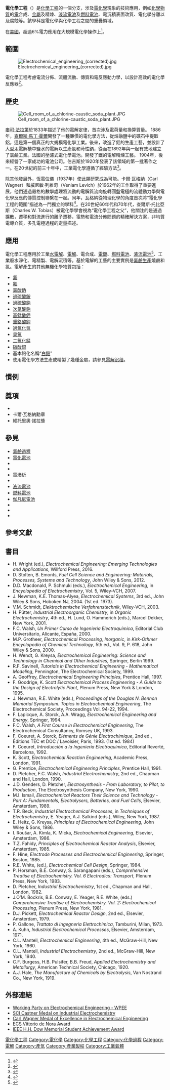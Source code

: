 {{Refimprove|time=2020-10-17T02:08:52+00:00}}
'''電化學工程'''（{{lang-en|electrochemical engineering}}）是[[化學工程|化學工程]]的一個分支，涉及[[電化學|電化學]]現象的技術應用，例如[[化學物質|化學物質]]的[[電|電]]合成、[[金屬|金屬]]{{le|電解沉積|Electrowinning}}及精煉、[[液流電池|液流電池]]及[[燃料電池|燃料電池]]、電沉積表面改質、電化學分離以及腐蝕等。該學科是電化學與化學工程之間的重疊領域。

{{citationneeded|根據[[IUPAC|IUPAC]]，「電化學工程」一詞是指電力密集型[[工業|工業]]或[[能源儲存|能源儲存]]應用，不應與「應用電化學」相混淆，後者包含小型[[電池|電池]]、安培傳感器、[[微流體|微流體]]裝置、微電極、固態裝置、伏安圓盤電極等領域。}}

在[[美國|美國]]，超過6%電力應用在大規模電化學操作上<ref>{{cite journal|last1=Bebelis|first1=S.|last2=Bouzek|first2=K.|last3=Cornell|first3=A.|last4=Ferreira|first4=M.G.S.|last5=Kelsall|first5=G.H.|last6=Lapicque|first6=F.|last7=Ponce de León|first7=C.|last8=Rodrigo|first8=M.A.|last9=Walsh|first9=F.C.|title=Highlights during the development of electrochemical engineering|journal=Chemical Engineering Research and Design|date=October 2013|volume=91|issue=10|pages=1998–2020|doi=10.1016/j.cherd.2013.08.029}}</ref>。

==範圍==
[[File:Electrochemical_engineering_(corrected).jpg|thumb]]

{{citationneeded|電化學工程將電極/電解質界面的非均相電荷轉移的研究與實際材料和工藝的發展結合起來。基本考慮因素包括電極材料和氧化還原物質的動力學。該技術的發展涉及到對電化學反應器，其電勢和電流分佈、傳質條件、流體力學、幾何形狀和組成的研究，以及在反應產率、轉化效率和能源效率方面對其整體性能的量化。工業發展需要進一步的反應器和工藝設計、製造方法、測試和產品開發。}}

電化學工程考慮電流分佈、流體流動、傳質和電反應動力學，以設計高效的電化學反應器<ref>{{cite journal|last1=Newman|first1=John|title=Engineering design of electrochemical systems|journal=Industrial & Engineering Chemistry|date=1968|volume=60|issue=4|pages=12–27|doi=10.1021/ie50700a005}}</ref>。

{{citationneeded|大多數電化學操作是在帶有平行板電極的壓濾反應器中進行的，或者在具有旋轉圓柱電極的攪拌釜中進行的操作較少。燃料電池和液流電池堆是壓濾反應堆的類型。它們大多數是連續操作。}}

==歷史==
[[File:Cell_room_of_a_chlorine-caustic_soda_plant.JPG|thumb]]

{{citationneeded|19世紀中葉，隨著電源的出現，工程學的這一分支逐漸從化學工程學中脫穎而出。}}[[麥可·法拉第|麥可·法拉第]]於1833年描述了他的電解定律，首次涉及電荷量和換算質量。 1886年，[[查爾斯·馬丁·霍爾|查爾斯·馬丁·霍爾]]開發了一種廉價的電化學方法，從熔融鹽中的礦石中提取鋁，這是第一個真正的大規模電化學工業。後來，{{le|漢密爾頓·卡斯特納|Hamilton Castner}}改進了鋁的生產工藝，並設計了大型汞電解槽中鹽水的電解以生產氯和苛性鈉，從而在1892年與{{le|卡爾·凱爾納|Karl Kellner}}一起有效地建立了氯鹼工業。法國的壓濾式電化學電池。{{le|查爾斯·弗雷德里克·伯吉斯|Charles Frederick Burgess}}開發了鐵的電解精煉工藝。 1904年，後來經營了一家成功的電池公司。伯吉斯於1920年發表了該領域的第一批著作之一。在20世紀的前三十年中，工業電化學遵循了經驗方法<ref>{{cite web|title=List of Electrochemistry Books Published Before 1950|url=http://knowledge.electrochem.org/estir/old-books.htm|publisher=The Electrochemical Society}}</ref>。

{{citationneeded|第二次世界大戰後，{{who|人們}}的興趣集中在電化學反應的基礎上。}}除其他發展外，恆電位儀（1937年）使此類研究成為可能。卡爾·瓦格納（Carl Wagner）和威尼敏·列維奇（Veniam Levich）於1962年的工作取得了重要進展，他們通過嚴格的數學處理將流動的電解質流向旋轉圓盤電極的流體動力學與電化學反應的傳質控制聯繫在一起。同年，瓦格納從物理化學的角度首次將“電化學工程的範圍”描述為一門獨立的學科<ref>{{cite journal|last1=Wagner|first1=C.|title=The scope of electrochemical engineering|journal=Advances in Electrochemistry and Electrochemical Engineering|volume=2|year=1962|pages=1–14}}</ref>。在20世紀60年代和70年代，查爾斯·托比亞斯（Charles W. Tobias）被電化學學會視為“電化學工程之父”，他關注的是通過擴散，遷移和對流進行的離子遷移，電勢和電流分佈問題的精確解決方案，非均質電導介質，多孔電極過程的定量描述。{{citationneeded|同樣在60年代，約翰·紐曼（John Newman）率先研究了許多控制電化學系統的物理化學定律，證明瞭如何用數學方法分析複雜的電化學過程，以正確地制定和解決與電池，燃料電池，電解槽及相關技術有關的問題。在瑞士，諾伯特·伊布（Norbert Ibl）為電解中尤其是在多孔電極上的傳質和電勢分佈的實驗和理論研究做出了貢獻。 Fumio Hine在日本取得了同等的發展。包括庫恩（Kuhn），克雷薩（Kreysa），魯薩爾（Rousar），弗萊施曼（Fleischmann），阿爾克雷（Alkire），庫埃雷特（Coeuret），普萊徹（Pletcher）和沃爾什（Walsh）在內的幾個人建立了許多其他培訓中心，並與他們的同事一起開發了重要的實驗和理論研究方法。當前，電化學工程的主要任務包括開發高效，安全和可持續的化學生產技術，金屬回收，修復和淨化技術以及燃料電池，液流電池和工業電化學反應器的設計。}}

==應用==
電化學工程應用於工業[[水電解|水電解]]、[[電解|電解]]、電合成、[[電鍍|電鍍]]、[[燃料電池|燃料電池]]、[[液流電池|液流電池]]<ref>{{cite journal|last1=Arenas|first1=L.F.|last2=Ponce de León|first2=C.|last3=Walsh|first3=F.C.|title=Engineering aspects of the design, construction and performance of modular redox flow batteries for energy storage|journal=Journal of Energy Storage|date=June 2017|volume=11|pages=119–153|doi=10.1016/j.est.2017.02.007|url=https://eprints.soton.ac.uk/406710/1/Eng_RFB_Review_20_Feb_2017_eprints.pdf}}</ref>、工業廢水淨化、電精製、電解沉積等。基於電解的工藝的主要實例是[[氯碱法|氯鹼生產]]燒鹼和氯。電解產生的其他無機化學物質包括：
* [[氯|氯]]
* [[氟|氟]]
* [[氯酸鈉|氯酸鈉]]
* [[過硫酸銨|過硫酸銨]]
* [[過硫酸鈉|過硫酸鈉]]
* [[次氯酸鈉|次氯酸鈉]]
* [[高錳酸鉀|高錳酸鉀]]
* [[重鉻酸鉀|重鉻酸鉀]]
* [[過氧化氫|過氧化氫]]
* [[臭氧|臭氧]]
* [[二氧化錳|二氧化錳]]
* [[硝酸銀|硝酸銀]]
* 基本鉛化名稱“[[白鉛|白鉛]]”
* 使用電化學方法生產或精製了幾種金屬，請參見[[電解沉積|電解沉積]]。

==慣例==

==獎項==
* {{le|卡斯特納獎章|Castner Medal}}
* 卡爾·瓦格納勳章
* 維托里奧·諾拉獎

==參見==
* [[氯鹼法|氯鹼過程]]
* [[電化電池|電化電池]]
* {{le|電化學能量轉換|Electrochemical energy conversion}}
* {{le|電去離子|Electrodeionization}}
* [[電滲析|電滲析]]
* {{le|電過濾|Electrofiltration}}
* [[液流電池|液流電池]]
* [[燃料電池|燃料電池]]
* [[伽凡尼電池|伽凡尼電池]]
* {{le|同位素電化學|Isotope electrochemistry}}
* {{le|磁電化學|Magnetoelectrochemistry}}
* {{le|光電化學|Photoelectrochemistry}}

==參考文獻==
{{Reflist}}

==書目==
*H. Wright (ed.), ''Electrochemical Engineering: Emerging Technologies and Applications'', Willford Press, 2016.
*D. Stolten, B. Emonts, ''Fuel Cell Science and Engineering: Materials, Processes, Systems and Technology'', John Wiley & Sons, 2012.
*D.D. Macdonald, P. Schmuki (eds.), ''Electrochemical Engineering'', in ''Encyclopedia of Electrochemistry'', Vol. 5, Wiley-VCH, 2007.
*J. Newman, K.E. Thomas-Alyea, ''Electrochemical Systems'', 3rd ed., John Wiley & Sons, Hoboken NJ, 2004. (1st ed. 1973).
*V.M. Schmidt, ''Elektrochemische Verfahrenstechnik'', Wiley-VCH, 2003.
*H. Pütter, ''Industrial Electroorganic Chemistry'', in ''Organic Electrochemistry'', 4th ed., H. Lund, O. Hammerich (eds.), Marcel Dekker, New York, 2001.
*F.C. Walsh, ''Un Primer Curso de Ingeniería Electroquímica'', Editorial Club Universitario, Alicante, España, 2000.
*M.P. Grotheer, ''Electrochemical Processing, Inorganic'', in ''Kirk-Othmer Encyclopedia of Chemical Technology'', 5th ed., Vol. 9, P. 618, John Wiley & Sons, 2000.
*H. Wendt, G. Kreysa, ''Electrochemical Engineering: Science and Technology in Chemical and Other Industries'', Springer, Berlin 1999. 
*R.F. Savinell, ''Tutorials in Electrochemical Engineering - Mathematical Modeling'', Pennington, The Electrochemical Society, 1999.
*A. Geoffrey, ''Electrochemical Engineering Principles'', Prentice Hall, 1997.
*F. Goodrige, K. Scott ''Electrochemical Process Engineering - A Guide to the Design of Electrolytic Plant'', Plenum Press, New York & London, 1995.
*J. Newman, R.E. White (eds.), ''Proceedings of the Douglas N. Bennon Memorial Symposium. Topics in Electrochemical Engineering'', The Electrochemical Society, Proceedings Vol. 94-22, 1994.
*F. Lapicque, A. Storck, A.A. Wragg, ''Electrochemical Engineering and Energy'', Springer, 1994.
*F.C. Walsh, ''A First Course in Electrochemical Engineering'', The Electrochemical Consultancy, Romsey UK, 1993.
*F. Coeuret, A. Storck, ''Eléments de Génie Électrochimique'', 2nd ed., Éditions TEC et DOC / Lavoisier, Paris, 1993. (1st ed. 1984)
*F. Coeuret, ''Introducción a la Ingeniería Electroquímica'', Editorial Reverté, Barcelona, 1992.
*K. Scott, ''Electrochemical Reaction Engineering'', Academic Press, London, 1991.
*G. Prentice, ''Electrochemical Engineering Principles'', Prentice Hall, 1991.
*D. Pletcher, F.C. Walsh, ''Industrial Electrochemistry'', 2nd ed., Chapman and Hall, London, 1990.
*J.D. Genders, D. Pletcher, ''Electrosynthesis - From Laboratory, to Pilot, to Production'', The Electrosynthesis Company, New York, 1990.
*M.I. Ismail, ''Electrochemical Reactors Their Science and Technology - Part A: Fundamentals, Electrolysers, Batteries, and Fuel Cells'', Elsevier, Amsterdam, 1989.
*T.R. Beck, ''Industrial Electrochemical Processes'', in ''Techniques of Electrochemistry'', E. Yeager, A.J. Salkind (eds.), Wiley, New York, 1987.
*E. Heitz, G. Kreysa, ''Principles of Electrochemical Engineering'', John Wiley & Sons, 1986.
*I. Roušar, A. Kimla, K. Micka, ''Electrochemical Engineering'', Elsevier, Amsterdam, 1986.
*T.Z. Fahidy, ''Principles of Electrochemical Reactor Analysis'', Elsevier, Amsterdam, 1985. 
*F. Hine, ''Electrode Processes and Electrochemical Engineering'', Springer, Boston, 1985.
*R.E. White, (ed.), ''Electrochemical Cell Design'', Springer, 1984.
*P. Horsman, B.E. Conway, S. Sarangapani (eds.), ''Comprehensive Treatise of Electrochemistry. Vol. 6 Electrodics: Transport'', Plenum Press, New York, 1983.
*D. Pletcher, ''Industrial Electrochemistry'', 1st ed., Chapman and Hall, London, 1982.
*J.O’M. Bockris, B.E. Conway, E. Yeager, R.E. White, (eds.) ''Comprehensive Treatise of Electrochemistry. Vol. 2: Electrochemical Processing'', Plenum Press, New York, 1981.
*D.J. Pickett, ''Electrochemical Reactor Design'', 2nd ed., Elsevier, Amsterdam, 1979.
*P. Gallone, ''Trattato di Ingegneria Elettrochimica'', Tamburini, Milan, 1973.
*A. Kuhn, ''Industrial Electrochemical Processes'', Elsevier, Amsterdam, 1971.
*C.L. Mantell, ''Electrochemical Engineering'', 4th ed., McGraw-Hill, New York, 1960.
*C.L. Mantell, ''Industrial Electrochemistry'', 2nd ed., McGraw-Hill, New York, 1940.
*C.F. Burgess, H.B. Pulsifer, B.B. Freud, ''Applied Electrochemistry and Metallurgy'', American Technical Society, Chicago, 1920.
*A.J. Hale, ''The Manufacture of Chemicals by Electrolysis'', Van Nostrand Co., New York, 1919.

==外部連結==
*[http://efce.info/Electrochemical+Engineering.html Working Party on Electrochemical Engineering  - WPEE]
*[http://www.soci.org/awards/society-medals-and-lectures/castner-medal-and-lecture SCI Castner Medal on Industrial Electrochemistry]
*[http://efce.info/Carl+Wagner+Medal.html Carl Wagner Medal of Excellence in Electrochemical Engineering]
*[https://www.electrochem.org/de-nora-award ECS Vittorio de Nora Award]
*[https://www.electrochem.org/dow-memorial-award IEEE H.H. Dow Memorial Student Achievement Award]

[[Category:電化學工程|]]
[[Category:電化學|Category:電化學]]
[[Category:化學工程|Category:化學工程]]
[[Category:化學過程|Category:化學過程]]
[[Category:電解|Category:電解]]
[[Category:產氫|Category:產氫]]
[[Category:產業製程|Category:產業製程]]
[[Category:工業氣體|Category:工業氣體]]